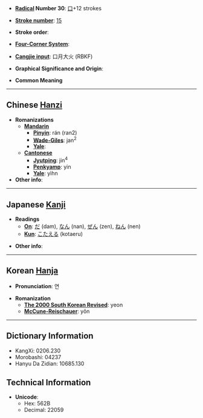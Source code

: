 * '''[[Wiktionary:Chinese radical index|Radical]] Number 30''': [[Wiktionary:Chinese radical index 口|口]]+12 strokes

* '''[[Wiktionary:Chinese total strokes index|Stroke number]]''': [[Wiktionary:Chinese total strokes index 15|15]]

* '''Stroke order''': 

* '''[[Wiktionary:Chinese four corner index|Four-Corner System]]''': 

* '''[[Wiktionary:Chinese Cangjie index|Cangjie input]]''': 口月大火 (RBKF)

* '''Graphical Significance and Origin''': 

* '''Common Meaning'''

----

== Chinese [[Hanzi]] ==

* '''Romanizations'''
** '''[[Mandarin]]'''
*** '''[[Pinyin]]''': rán (ran2)
*** '''[[Wade-Giles]]''': jan<sup>2</sup>
*** '''[[Yale]]''': 
** '''[[Cantonese]]'''
*** '''[[Jyutping]]''': jin<sup>4</sup>
*** '''[[Penkyamp]]''': yin
*** '''[[Yale]]''': yìhn
* '''Other info''': 

----

== Japanese [[Kanji]] ==

* '''Readings'''
** '''[[On]]''': [[だ]] (dam), [[なん]] (nan), [[ぜん]] (zen), [[ねん]] (nen)
** '''[[Kun]]''': [[こたえる]] (kotaeru)

* '''Other info''':  

----

== Korean [[Hanja]] ==

* '''Pronunciation''': 연

* '''Romanization'''
** '''[[The 2000 South Korean Revised Romanization|The 2000 South Korean Revised]]''': yeon
** '''[[McCune-Reischauer]]''': yŏn

----

== Dictionary Information ==

* KangXi: 0206.230
* Morobashi: 04237
* Hanyu Da Zidian: 10685.130

== Technical Information ==

* '''Unicode''':
** Hex: 562B
** Decimal: 22059